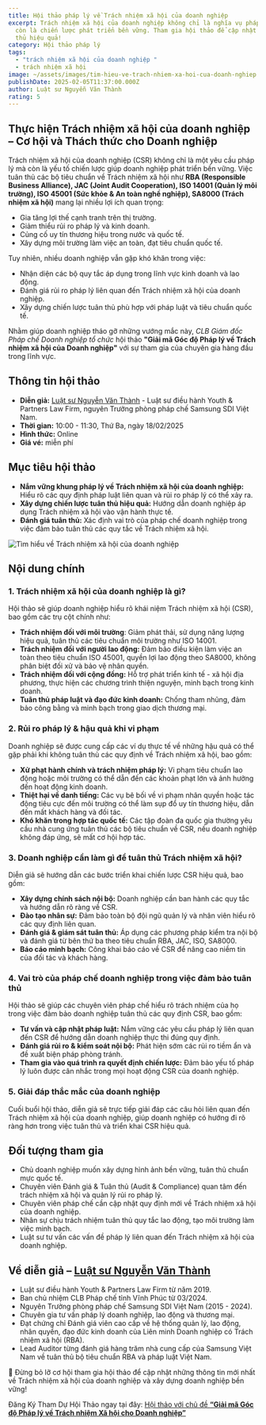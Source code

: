```yaml
---
title: Hội thảo pháp lý về Trách nhiệm xã hội của doanh nghiệp
excerpt: Trách nhiệm xã hội của doanh nghiệp không chỉ là nghĩa vụ pháp lý mà
  còn là chiến lược phát triển bền vững. Tham gia hội thảo để cập nhật và  tuân
  thủ hiệu quả!
category: Hội thảo pháp lý
tags:
  - "trách nhiệm xã hội của doanh nghiệp "
  - trách nhiệm xã hội
image: ~/assets/images/tim-hieu-ve-trach-nhiem-xa-hoi-cua-doanh-nghiep.png
publishDate: 2025-02-05T11:37:00.000Z
author: Luật sư Nguyễn Văn Thành
rating: 5
---
```

## Thực hiện Trách nhiệm xã hội của doanh nghiệp – Cơ hội và Thách thức cho Doanh nghiệp

Trách nhiệm xã hội của doanh nghiệp (CSR) không chỉ là một yêu cầu pháp lý mà còn là yếu tố chiến lược giúp doanh nghiệp phát triển bền vững. Việc tuân thủ các bộ tiêu chuẩn về Trách nhiệm xã hội như **RBA (Responsible Business Alliance), JAC (Joint Audit Cooperation), ISO 14001 (Quản lý môi trường), ISO 45001 (Sức khỏe & An toàn nghề nghiệp), SA8000 (Trách nhiệm xã hội)** mang lại nhiều lợi ích quan trọng:

* Gia tăng lợi thế cạnh tranh trên thị trường.
* Giảm thiểu rủi ro pháp lý và kinh doanh.
* Củng cố uy tín thương hiệu trong nước và quốc tế.
* Xây dựng môi trường làm việc an toàn, đạt tiêu chuẩn quốc tế.

Tuy nhiên, nhiều doanh nghiệp vẫn gặp khó khăn trong việc:

* Nhận diện các bộ quy tắc áp dụng trong lĩnh vực kinh doanh và lao động.
* Đánh giá rủi ro pháp lý liên quan đến Trách nhiệm xã hội của doanh nghiệp.
* Xây dựng chiến lược tuân thủ phù hợp với pháp luật và tiêu chuẩn quốc tế.

Nhằm giúp doanh nghiệp tháo gỡ những vướng mắc này, *CLB Giám đốc Pháp chế Doanh nghiệp tổ chức* hội thảo **"Giải mã Góc độ Pháp lý về Trách nhiệm xã hội của Doanh nghiệp"** với sự tham gia của chuyên gia hàng đầu trong lĩnh vực.

## Thông tin hội thảo

* **Diễn giả:** [Luật sư Nguyễn Văn Thành](https://yplawfirm.vn/tac-gia/luat-su-nguyen-van-thanh) - Luật sư điều hành Youth & Partners Law Firm, nguyên Trưởng phòng pháp chế Samsung SDI Việt Nam.
* **Thời gian:** 10:00 - 11:30, Thứ Ba, ngày 18/02/2025
* **Hình thức:** Online
* **Giá vé:** miễn phí

## Mục tiêu hội thảo

* **Nắm vững khung pháp lý về Trách nhiệm xã hội của doanh nghiệp:** Hiểu rõ các quy định pháp luật liên quan và rủi ro pháp lý có thể xảy ra.
* **Xây dựng chiến lược tuân thủ hiệu quả:** Hướng dẫn doanh nghiệp áp dụng Trách nhiệm xã hội vào vận hành thực tế.
* **Đánh giá tuân thủ:** Xác định vai trò của pháp chế doanh nghiệp trong việc đảm bảo tuân thủ các quy tắc về Trách nhiệm xã hội.

![Tìm hiểu về Trách nhiệm xã hội của doanh nghiệp](~/assets/images/tim-hieu-ve-trach-nhiem-xa-hoi-cua-doanh-nghiep.png "Tìm hiểu về Trách nhiệm xã hội của doanh nghiệp")

## Nội dung chính

### 1. Trách nhiệm xã hội của doanh nghiệp là gì?

Hội thảo sẽ giúp doanh nghiệp hiểu rõ khái niệm Trách nhiệm xã hội (CSR), bao gồm các trụ cột chính như:

* **Trách nhiệm đối với môi trường**: Giảm phát thải, sử dụng năng lượng hiệu quả, tuân thủ các tiêu chuẩn môi trường như ISO 14001.
* **Trách nhiệm đối với người lao động:** Đảm bảo điều kiện làm việc an toàn theo tiêu chuẩn ISO 45001, quyền lợi lao động theo SA8000, không phân biệt đối xử và bảo vệ nhân quyền.
* **Trách nhiệm đối với cộng đồng:** Hỗ trợ phát triển kinh tế - xã hội địa phương, thực hiện các chương trình thiện nguyện, minh bạch trong kinh doanh.
* **Tuân thủ pháp luật và đạo đức kinh doanh:** Chống tham nhũng, đảm bảo công bằng và minh bạch trong giao dịch thương mại.

### 2. Rủi ro pháp lý & hậu quả khi vi phạm

Doanh nghiệp sẽ được cung cấp các ví dụ thực tế về những hậu quả có thể gặp phải khi không tuân thủ các quy định về Trách nhiệm xã hội, bao gồm:

* **Xử phạt hành chính và trách nhiệm pháp lý:** Vi phạm tiêu chuẩn lao động hoặc môi trường có thể dẫn đến các khoản phạt lớn và ảnh hưởng đến hoạt động kinh doanh.
* **Thiệt hại về danh tiếng:** Các vụ bê bối về vi phạm nhân quyền hoặc tác động tiêu cực đến môi trường có thể làm sụp đổ uy tín thương hiệu, dẫn đến mất khách hàng và đối tác.
* **Khó khăn trong hợp tác quốc tế:** Các tập đoàn đa quốc gia thường yêu cầu nhà cung ứng tuân thủ các bộ tiêu chuẩn về CSR, nếu doanh nghiệp không đáp ứng, sẽ mất cơ hội hợp tác.

### 3. Doanh nghiệp cần làm gì để tuân thủ Trách nhiệm xã hội?

Diễn giả sẽ hướng dẫn các bước triển khai chiến lược CSR hiệu quả, bao gồm:

* **Xây dựng chính sách nội bộ:** Doanh nghiệp cần ban hành các quy tắc và hướng dẫn rõ ràng về CSR.
* **Đào tạo nhân sự:** Đảm bảo toàn bộ đội ngũ quản lý và nhân viên hiểu rõ các quy định liên quan.
* **Đánh giá & giám sát tuân thủ:** Áp dụng các phương pháp kiểm tra nội bộ và đánh giá từ bên thứ ba theo tiêu chuẩn RBA, JAC, ISO, SA8000.
* **Báo cáo minh bạch:** Công khai báo cáo về CSR để nâng cao niềm tin của đối tác và khách hàng.

### 4. Vai trò của pháp chế doanh nghiệp trong việc đảm bảo tuân thủ

Hội thảo sẽ giúp các chuyên viên pháp chế hiểu rõ trách nhiệm của họ trong việc đảm bảo doanh nghiệp tuân thủ các quy định CSR, bao gồm:

* **Tư vấn và cập nhật pháp luật:** Nắm vững các yêu cầu pháp lý liên quan đến CSR để hướng dẫn doanh nghiệp thực thi đúng quy định.
* **Đánh giá rủi ro & kiểm soát nội bộ:** Phát hiện sớm các rủi ro tiềm ẩn và đề xuất biện pháp phòng tránh.
* **Tham gia vào quá trình ra quyết định chiến lược:** Đảm bảo yếu tố pháp lý luôn được cân nhắc trong mọi hoạt động CSR của doanh nghiệp.

### 5. Giải đáp thắc mắc của doanh nghiệp

Cuối buổi hội thảo, diễn giả sẽ trực tiếp giải đáp các câu hỏi liên quan đến Trách nhiệm xã hội của doanh nghiệp, giúp doanh nghiệp có hướng đi rõ ràng hơn trong việc tuân thủ và triển khai CSR hiệu quả.

## Đối tượng tham gia

* Chủ doanh nghiệp muốn xây dựng hình ảnh bền vững, tuân thủ chuẩn mực quốc tế.
* Chuyên viên Đánh giá & Tuân thủ (Audit & Compliance) quan tâm đến trách nhiệm xã hội và quản lý rủi ro pháp lý.
* Chuyên viên pháp chế cần cập nhật quy định mới về Trách nhiệm xã hội của doanh nghiệp.
* Nhân sự chịu trách nhiệm tuân thủ quy tắc lao động, tạo môi trường làm việc minh bạch.
* Luật sư tư vấn các vấn đề pháp lý liên quan đến Trách nhiệm xã hội của doanh nghiệp.

## Về diễn giả – [Luật sư Nguyễn Văn Thành](https://yplawfirm.vn/tac-gia/luat-su-nguyen-van-thanh)

* Luật sư điều hành Youth & Partners Law Firm từ năm 2019.
* Ban chủ nhiệm CLB Pháp chế tỉnh Vĩnh Phúc từ 03/2024.
* Nguyên Trưởng phòng pháp chế Samsung SDI Việt Nam (2015 - 2024).
* Chuyên gia tư vấn pháp lý doanh nghiệp, lao động và thương mại.
* Đạt chứng chỉ Đánh giá viên cao cấp về hệ thống quản lý, lao động, nhân quyền, đạo đức kinh doanh của Liên minh Doanh nghiệp có Trách nhiệm xã hội (RBA).
* Lead Auditor từng đánh giá hàng trăm nhà cung cấp của Samsung Việt Nam về tuân thủ bộ tiêu chuẩn RBA và pháp luật Việt Nam.

🔔 Đừng bỏ lỡ cơ hội tham gia hội thảo để cập nhật những thông tin mới nhất về Trách nhiệm xã hội của doanh nghiệp và xây dựng doanh nghiệp bền vững!

Đăng Ký Tham Dự Hội Thảo ngay tại đây: [Hội thảo với chủ đề **“Giải mã Góc độ Pháp lý về Trách nhiệm Xã hội cho Doanh nghiệp”**](https://cccc.org.vn/event/hoi-thao-phap-ly-giai-ma-goc-do-phap-ly-ve-trach-nhiem-xa-hoi-cho-doanh-nghiep/?utm_source=zalo&utm_medium=zalo&utm_campaign=zalo)
